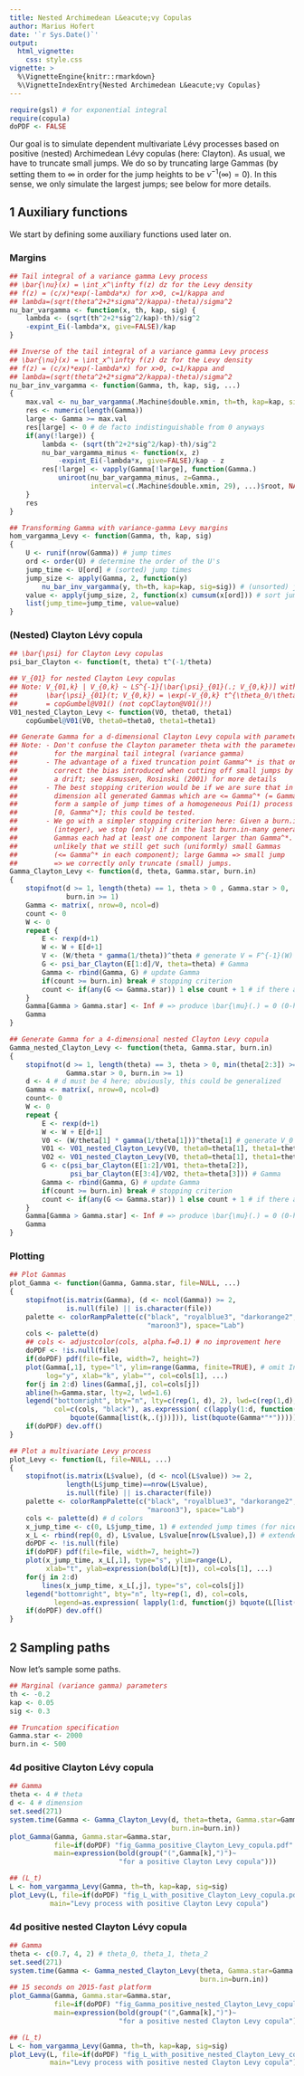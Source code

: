 ```yaml
---
title: Nested Archimedean L&eacute;vy Copulas
author: Marius Hofert
date: '`r Sys.Date()`'
output:
  html_vignette:
    css: style.css
vignette: >
  %\VignetteEngine{knitr::rmarkdown}
  %\VignetteIndexEntry{Nested Archimedean L&eacute;vy Copulas}
---
```

```r
require(gsl) # for exponential integral
require(copula)
doPDF <- FALSE
```

Our goal is to simulate dependent multivariate L&eacute;vy processes based on
positive (nested) Archimedean L&eacute;vy copulas (here: Clayton). As usual, we have
to truncate small jumps. We do so by truncating large Gammas (by setting them to
$\infty$ in order for the jump heights to be $\bar{\nu}^{-1}(\infty) = 0$). In this sense,
we only simulate the largest jumps; see below for more details.
<!-- For a truncation-bias correction via a drift, see, e.g., Asmussen, Rosinski (2001) -->


## 1 Auxiliary functions

We start by defining some auxiliary functions used later on.

### Margins

```r
## Tail integral of a variance gamma Levy process
## \bar{\nu}(x) = \int_x^\infty f(z) dz for the Levy density
## f(z) = (c/x)*exp(-lambda*x) for x>0, c=1/kappa and
## lambda=(sqrt(theta^2+2*sigma^2/kappa)-theta)/sigma^2
nu_bar_vargamma <- function(x, th, kap, sig) {
    lambda <- (sqrt(th^2+2*sig^2/kap)-th)/sig^2
    -expint_Ei(-lambda*x, give=FALSE)/kap
}
```

```r
## Inverse of the tail integral of a variance gamma Levy process
## \bar{\nu}(x) = \int_x^\infty f(z) dz for the Levy density
## f(z) = (c/x)*exp(-lambda*x) for x>0, c=1/kappa and
## lambda=(sqrt(theta^2+2*sigma^2/kappa)-theta)/sigma^2
nu_bar_inv_vargamma <- function(Gamma, th, kap, sig, ...)
{
    max.val <- nu_bar_vargamma(.Machine$double.xmin, th=th, kap=kap, sig=sig)
    res <- numeric(length(Gamma))
    large <- Gamma >= max.val
    res[large] <- 0 # de facto indistinguishable from 0 anyways
    if(any(!large)) {
        lambda <- (sqrt(th^2+2*sig^2/kap)-th)/sig^2
        nu_bar_vargamma_minus <- function(x, z)
            -expint_Ei(-lambda*x, give=FALSE)/kap - z
        res[!large] <- vapply(Gamma[!large], function(Gamma.)
            uniroot(nu_bar_vargamma_minus, z=Gamma.,
                    interval=c(.Machine$double.xmin, 29), ...)$root, NA_real_)
    }
    res
}
```

```r
## Transforming Gamma with variance-gamma Levy margins
hom_vargamma_Levy <- function(Gamma, th, kap, sig)
{
    U <- runif(nrow(Gamma)) # jump times
    ord <- order(U) # determine the order of the U's
    jump_time <- U[ord] # (sorted) jump times
    jump_size <- apply(Gamma, 2, function(y)
        nu_bar_inv_vargamma(y, th=th, kap=kap, sig=sig)) # (unsorted) jump sizes (apply inverses of marginal tail integrals)
    value <- apply(jump_size, 2, function(x) cumsum(x[ord])) # sort jump sizes according to U's and add them up => (L_t) at jump times
    list(jump_time=jump_time, value=value)
}
```

### (Nested) Clayton L&eacute;vy copula

```r
## \bar{\psi} for Clayton Levy copulas
psi_bar_Clayton <- function(t, theta) t^(-1/theta)
```

```r
## V_{01} for nested Clayton Levy copulas
## Note: V_{01,k} | V_{0,k} ~ LS^{-1}[\bar{\psi}_{01}(.; V_{0,k})] with
##       \bar{\psi}_{01}(t; V_{0,k}) = \exp(-V_{0,k} t^{\theta_0/\theta_1})
##       = copGumbel@V01() (not copClayton@V01()!)
V01_nested_Clayton_Levy <- function(V0, theta0, theta1)
    copGumbel@V01(V0, theta0=theta0, theta1=theta1)
```

```r
## Generate Gamma for a d-dimensional Clayton Levy copula with parameter theta
## Note: - Don't confuse the Clayton parameter theta with the parameter th
##         for the marginal tail integral (variance gamma)
##       - The advantage of a fixed truncation point Gamma^* is that one can
##         correct the bias introduced when cutting off small jumps by adding
##         a drift; see Asmussen, Rosinski (2001) for more details
##       - The best stopping criterion would be if we are sure that in each
##         dimension all generated Gammas which are <= Gamma^* (= Gamma.star)
##         form a sample of jump times of a homogeneous Poi(1) process on
##         [0, Gamma^*]; this could be tested.
##       - We go with a simpler stopping criterion here: Given a burn.in value
##         (integer), we stop (only) if in the last burn.in-many generated
##         Gammas each had at least one component larger than Gamma^*. So it's
##         unlikely that we still get such (uniformly) small Gammas
##         (<= Gamma^* in each component); large Gamma => small jump
##         => we correctly only truncate (small) jumps.
Gamma_Clayton_Levy <- function(d, theta, Gamma.star, burn.in)
{
    stopifnot(d >= 1, length(theta) == 1, theta > 0 , Gamma.star > 0,
              burn.in >= 1)
    Gamma <- matrix(, nrow=0, ncol=d)
    count <- 0
    W <- 0
    repeat {
        E <- rexp(d+1)
        W <- W + E[d+1]
        V <- (W/theta * gamma(1/theta))^theta # generate V = F^{-1}(W)
        G <- psi_bar_Clayton(E[1:d]/V, theta=theta) # Gamma
        Gamma <- rbind(Gamma, G) # update Gamma
        if(count >= burn.in) break # stopping criterion
        count <- if(any(G <= Gamma.star)) 1 else count + 1 # if there are still Gammas <= Gamma^*, keep generating Gammas
    }
    Gamma[Gamma > Gamma.star] <- Inf # => produce \bar{\mu}(.) = 0 (0-height jumps)
    Gamma
}
```

```r
## Generate Gamma for a 4-dimensional nested Clayton Levy copula
Gamma_nested_Clayton_Levy <- function(theta, Gamma.star, burn.in)
{
    stopifnot(d >= 1, length(theta) == 3, theta > 0, min(theta[2:3]) >= theta[1],
              Gamma.star > 0, burn.in >= 1)
    d <- 4 # d must be 4 here; obviously, this could be generalized
    Gamma <- matrix(, nrow=0, ncol=d)
    count<- 0
    W <- 0
    repeat {
        E <- rexp(d+1)
        W <- W + E[d+1]
        V0 <- (W/theta[1] * gamma(1/theta[1]))^theta[1] # generate V_0 = F_0^{-1}(W)
        V01 <- V01_nested_Clayton_Levy(V0, theta0=theta[1], theta1=theta[2]) # generate V_{01}
        V02 <- V01_nested_Clayton_Levy(V0, theta0=theta[1], theta1=theta[3]) # generate V_{02}
        G <- c(psi_bar_Clayton(E[1:2]/V01, theta=theta[2]),
               psi_bar_Clayton(E[3:4]/V02, theta=theta[3])) # Gamma
        Gamma <- rbind(Gamma, G) # update Gamma
        if(count >= burn.in) break # stopping criterion
        count <- if(any(G <= Gamma.star)) 1 else count + 1 # if there are still Gammas <= Gamma^*, keep generating Gammas
    }
    Gamma[Gamma > Gamma.star] <- Inf # => produce \bar{\mu}(.) = 0 (0-height jumps)
    Gamma
}
```

### Plotting

```r
## Plot Gammas
plot_Gamma <- function(Gamma, Gamma.star, file=NULL, ...)
{
    stopifnot(is.matrix(Gamma), (d <- ncol(Gamma)) >= 2,
              is.null(file) || is.character(file))
    palette <- colorRampPalette(c("black", "royalblue3", "darkorange2",
                                  "maroon3"), space="Lab")
    cols <- palette(d)
    ## cols <- adjustcolor(cols, alpha.f=0.1) # no improvement here
    doPDF <- !is.null(file)
    if(doPDF) pdf(file=file, width=7, height=7)
    plot(Gamma[,1], type="l", ylim=range(Gamma, finite=TRUE), # omit Inf
         log="y", xlab="k", ylab="", col=cols[1], ...)
    for(j in 2:d) lines(Gamma[,j], col=cols[j])
    abline(h=Gamma.star, lty=2, lwd=1.6)
    legend("bottomright", bty="n", lty=c(rep(1, d), 2), lwd=c(rep(1,d), 1.6),
           col=c(cols, "black"), as.expression( c(lapply(1:d, function(j)
               bquote(Gamma[list(k,.(j))])), list(bquote(Gamma*"*")))))
    if(doPDF) dev.off()
}
```

```r
## Plot a multivariate Levy process
plot_Levy <- function(L, file=NULL, ...)
{
    stopifnot(is.matrix(L$value), (d <- ncol(L$value)) >= 2,
              length(L$jump_time)==nrow(L$value),
              is.null(file) || is.character(file))
    palette <- colorRampPalette(c("black", "royalblue3", "darkorange2",
                                  "maroon3"), space="Lab")
    cols <- palette(d) # d colors
    x_jump_time <- c(0, L$jump_time, 1) # extended jump times (for nicer plotting)
    x_L <- rbind(rep(0, d), L$value, L$value[nrow(L$value),]) # extended Levy process (for nicer plotting)
    doPDF <- !is.null(file)
    if(doPDF) pdf(file=file, width=7, height=7)
    plot(x_jump_time, x_L[,1], type="s", ylim=range(L),
         xlab="t", ylab=expression(bold(L)[t]), col=cols[1], ...)
    for(j in 2:d)
        lines(x_jump_time, x_L[,j], type="s", col=cols[j])
    legend("bottomright", bty="n", lty=rep(1, d), col=cols,
           legend=as.expression( lapply(1:d, function(j) bquote(L[list(t,.(j))]))))
    if(doPDF) dev.off()
}
```


## 2 Sampling paths
Now let's sample some paths.

```r
## Marginal (variance gamma) parameters
th <- -0.2
kap <- 0.05
sig <- 0.3

## Truncation specification
Gamma.star <- 2000
burn.in <- 500
```


### 4d positive Clayton L&eacute;vy copula

```r
## Gamma
theta <- 4 # theta
d <- 4 # dimension
set.seed(271)
system.time(Gamma <- Gamma_Clayton_Levy(d, theta=theta, Gamma.star=Gamma.star,
                                        burn.in=burn.in))
plot_Gamma(Gamma, Gamma.star=Gamma.star,
           file=if(doPDF) "fig_Gamma_positive_Clayton_Levy_copula.pdf" else NULL,
           main=expression(bold(group("(",Gamma[k],")")~
                           "for a positive Clayton Levy copula")))

## (L_t)
L <- hom_vargamma_Levy(Gamma, th=th, kap=kap, sig=sig)
plot_Levy(L, file=if(doPDF) "fig_L_with_positive_Clayton_Levy_copula.pdf" else NULL,
          main="Levy process with positive Clayton Levy copula")
```


### 4d positive nested Clayton L&eacute;vy copula

```r
## Gamma
theta <- c(0.7, 4, 2) # theta_0, theta_1, theta_2
set.seed(271)
system.time(Gamma <- Gamma_nested_Clayton_Levy(theta, Gamma.star=Gamma.star,
                                               burn.in=burn.in))
## 15 seconds on 2015-fast platform
plot_Gamma(Gamma, Gamma.star=Gamma.star,
           file=if(doPDF) "fig_Gamma_positive_nested_Clayton_Levy_copula.pdf" else NULL,
           main=expression(bold(group("(",Gamma[k],")")~
                           "for a positive nested Clayton Levy copula")))

## (L_t)
L <- hom_vargamma_Levy(Gamma, th=th, kap=kap, sig=sig)
plot_Levy(L, file=if(doPDF) "fig_L_with_positive_nested_Clayton_Levy_copula.pdf" else NULL,
          main="Levy process with positive nested Clayton Levy copula")
```
